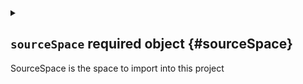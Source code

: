 


<details className="config-field" data-expandable="true">
<summary>

## `sourceSpace` <span className="config-field-required" data-required="true">required</span> <span className="config-field-type">object</span> <span className="config-field-default"></span> <span className="config-field-enum"></span> {#sourceSpace}

SourceSpace is the space to import into this project

</summary>




<details className="config-field" data-expandable="false" open>
<summary>

### `name` <span className="config-field-required" data-required="true">required</span> <span className="config-field-type">string</span> <span className="config-field-default"></span> <span className="config-field-enum"></span> {#sourceSpace-name}

Name of the space to import

</summary>



</details>



<details className="config-field" data-expandable="false" open>
<summary>

### `cluster` <span className="config-field-required" data-required="true">required</span> <span className="config-field-type">string</span> <span className="config-field-default"></span> <span className="config-field-enum"></span> {#sourceSpace-cluster}

Cluster name of the cluster the space is running on

</summary>



</details>



<details className="config-field" data-expandable="false" open>
<summary>

### `importName` <span className="config-field-required" data-required="false">required</span> <span className="config-field-type">string</span> <span className="config-field-default"></span> <span className="config-field-enum"></span> {#sourceSpace-importName}

ImportName is an optional name to use as the spaceinstance name, if not provided the space
name will be used

</summary>



</details>


</details>
